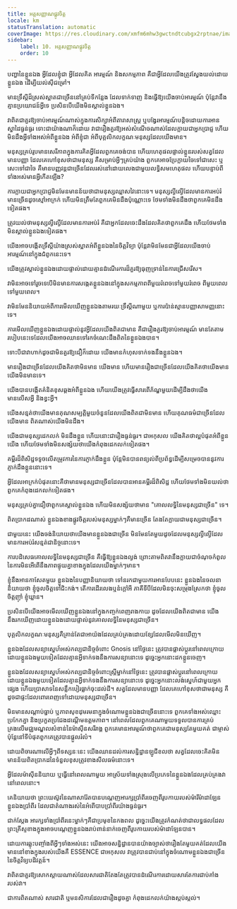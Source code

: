 ```yaml
---
title: អត្ត​សញ្ញាណ​ផ្លូវចិត្ត
locale: km
statusTranslation: automatic
coverImage: https://res.cloudinary.com/xmfm6mhw3gwctndtcubgx2rptnae/image/upload/v1741354419/small_cover_la_gran_rebelion_28716e29d2.webp
sidebar:
    label: 10. អត្ត​សញ្ញាណ​ផ្លូវចិត្ត
    order: 10
---
```

បញ្ហានៃខ្លួនឯង អ្វីដែលខ្ញុំជា អ្វីដែលគិត អារម្មណ៍ និងសកម្មភាព គឺជាអ្វីដែលយើងត្រូវស្វែងយល់ដោយខ្លួនឯង ដើម្បីយល់ស៊ីជម្រៅ។

មានទ្រឹស្ដីដ៏ស្រស់ស្អាតជាច្រើននៅគ្រប់ទីកន្លែង ដែលទាក់ទាញ និងធ្វើឱ្យយើងចាប់អារម្មណ៍ ប៉ុន្តែវានឹងគ្មានប្រយោជន៍អ្វីទេ ប្រសិនបើយើងមិនស្គាល់ខ្លួនឯង។

វាពិតជាគួរឱ្យចាប់អារម្មណ៍ណាស់ក្នុងការសិក្សាអំពីតារាសាស្ត្រ ឬបង្វែរអារម្មណ៍បន្តិចដោយការអានស្នាដៃធ្ងន់ធ្ងរ ទោះជាយ៉ាងណាក៏ដោយ វាជារឿងគួរឱ្យអស់សំណើចណាស់ដែលក្លាយជាអ្នកប្រាជ្ញ ហើយមិនដឹងអ្វីទាំងអស់អំពីខ្លួនឯង អំពីខ្ញុំជា អំពីបុគ្គលិកលក្ខណៈមនុស្សដែលយើងមាន។

មនុស្សគ្រប់រូបមានសេរីភាពក្នុងការគិតអ្វីដែលពួកគេចង់បាន ហើយហេតុផលផ្ទាល់ខ្លួនរបស់សត្វដែលមានបញ្ញា ដែលគេហៅខុសថាជាមនុស្ស គឺសម្រាប់អ្វីៗគ្រប់យ៉ាង ពួកគេអាចប្រែក្លាយចៃទៅជាសេះ ឬសេះទៅជាចៃ គឺមានបញ្ញវន្តជាច្រើនដែលរស់នៅដោយលេងជាមួយលទ្ធិសមហេតុផល ហើយបន្ទាប់ពីទាំងអស់មានអ្វីកើតឡើង?

ការក្លាយជាអ្នកប្រាជ្ញមិនមែនមានន័យថាជាមនុស្សឈ្លាសវៃនោះទេ។ មនុស្សល្ងីល្ងើដែលមានការអប់រំមានច្រើនដូចស្មៅអាក្រក់ ហើយមិនត្រឹមតែពួកគេមិនដឹងប៉ុណ្ណោះទេ ថែមទាំងមិនដឹងថាពួកគេមិនដឹងទៀតផង។

ត្រូវយល់ថាមនុស្សល្ងីល្ងើដែលមានការអប់រំ គឺជាអ្នកដែលចេះដឹងដែលគិតថាពួកគេដឹង ហើយថែមទាំងមិនស្គាល់ខ្លួនឯងទៀតផង។

យើងអាចបង្កើតទ្រឹស្ដីយ៉ាងស្រស់ស្អាតអំពីខ្លួនឯងនៃចិត្តវិទ្យា ប៉ុន្តែវាមិនមែនជាអ្វីដែលយើងចាប់អារម្មណ៍នៅក្នុងជំពូកនេះទេ។

យើងត្រូវស្គាល់ខ្លួនឯងដោយផ្ទាល់ដោយគ្មានដំណើរការដ៏គួរឱ្យធុញទ្រាន់នៃការជ្រើសរើស។

វាមិនអាចទៅរួចទេបើមិនមានការសង្កេតខ្លួនឯងនៅក្នុងសកម្មភាពពីមួយរំពេចទៅមួយរំពេច ពីមួយពេលទៅមួយពេល។

វាមិនមែននិយាយអំពីការមើលឃើញខ្លួនឯងតាមរយៈទ្រឹស្ដីណាមួយ ឬការប៉ាន់ស្មានបញ្ញាសាមញ្ញនោះទេ។

ការមើលឃើញខ្លួនឯងដោយផ្ទាល់នូវអ្វីដែលយើងពិតជាមាន គឺជារឿងគួរឱ្យចាប់អារម្មណ៍ មានតែតាមរបៀបនេះទេដែលយើងអាចឈានទៅរកចំណេះដឹងពិតនៃខ្លួនឯងបាន។

ទោះបីជាវាហាក់ដូចជាមិនគួរឱ្យជឿក៏ដោយ យើងមានកំហុសទាក់ទងនឹងខ្លួនឯង។

មានរឿងជាច្រើនដែលយើងគិតថាមិនមាន យើងមាន ហើយមានរឿងជាច្រើនដែលយើងគិតថាយើងមាន យើងមិនមានទេ។

យើងបានបង្កើតគំនិតខុសឆ្គងអំពីខ្លួនឯង ហើយយើងត្រូវធ្វើសារពើភ័ណ្ឌមួយដើម្បីដឹងថាយើងមានលើសអ្វី និងខ្វះអ្វី។

យើងសន្មត់ថាយើងមានគុណសម្បត្ដិមួយចំនួនដែលយើងពិតជាមិនមាន ហើយគុណធម៌ជាច្រើនដែលយើងមាន ពិតណាស់យើងមិនដឹង។

យើងជាមនុស្សដេកលក់ មិនដឹងខ្លួន ហើយនោះជារឿងធ្ងន់ធ្ងរ។ ជាអកុសល យើងគិតថាល្អបំផុតអំពីខ្លួនយើង ហើយថែមទាំងមិនសង្ស័យថាយើងកំពុងដេកលក់ទៀតផង។

គម្ពីរដ៏ពិសិដ្ឋទទូចលើតម្រូវការនៃការភ្ញាក់ដឹងខ្លួន ប៉ុន្តែមិនបានពន្យល់ពីប្រព័ន្ធដើម្បីសម្រេចបាននូវការភ្ញាក់ដឹងខ្លួននោះទេ។

អ្វីដែលអាក្រក់បំផុតនោះគឺថាមានមនុស្សជាច្រើនដែលបានអានគម្ពីរដ៏ពិសិដ្ឋ ហើយថែមទាំងមិនយល់ថាពួកគេកំពុងដេកលក់ទៀតផង។

មនុស្សគ្រប់គ្នាជឿថាពួកគេស្គាល់ខ្លួនឯង ហើយមិនសង្ស័យថាមាន "គោលលទ្ធិនៃមនុស្សជាច្រើន" ទេ។

ពិតប្រាកដណាស់ ខ្លួនឯងខាងផ្លូវចិត្តរបស់មនុស្សម្នាក់ៗគឺមានច្រើន តែងតែក្លាយជាមនុស្សជាច្រើន។

ជាមួយនេះ យើងចង់និយាយថាយើងមានខ្លួនឯងជាច្រើន មិនមែនតែមួយដូចដែលមនុស្សល្ងីល្ងើដែលមានការអប់រំសន្មត់ជានិច្ចនោះទេ។

ការបដិសេធគោលលទ្ធិនៃមនុស្សជាច្រើន គឺធ្វើឱ្យខ្លួនឯងល្ងង់ ព្រោះតាមពិតវានឹងក្លាយជាចំណុចកំពូលនៃការមិនអើពើនឹងភាពផ្ទុយគ្នាខាងក្នុងដែលយើងម្នាក់ៗមាន។

ខ្ញុំនឹងអានកាសែតមួយ ខ្លួនឯងនៃបញ្ញានិយាយថា ទៅនរកជាមួយការអានបែបនេះ ខ្លួនឯងនៃចលនានិយាយថា ខ្ញុំចូលចិត្តទៅជិះកង់។ តើការដើរលេងឬនំក្ដៅអី ភាគីទីបីដែលមិនចុះសម្រុងស្រែកថា ខ្ញុំចូលចិត្តញ៉ាំ ខ្ញុំឃ្លាន។

ប្រសិនបើយើងអាចមើលឃើញខ្លួនឯងនៅក្នុងកញ្ចក់ពេញរាងកាយ ដូចដែលយើងពិតជាមាន យើងនឹងរកឃើញដោយខ្លួនឯងដោយផ្ទាល់នូវគោលលទ្ធិនៃមនុស្សជាច្រើន។

បុគ្គលិកលក្ខណៈមនុស្សគឺគ្រាន់តែជាអាយ៉ងដែលគ្រប់គ្រងដោយខ្សែដែលមើលមិនឃើញ។

ខ្លួនឯងដែលសន្យាស្នេហ៍អស់កល្បជានិច្ចចំពោះ Gnosis នៅថ្ងៃនេះ ត្រូវបានផ្លាស់ប្ដូរនៅពេលក្រោយដោយខ្លួនឯងមួយទៀតដែលគ្មានអ្វីទាក់ទងនឹងការសន្យានោះទេ ដូច្នេះអ្នកនោះដកខ្លួនចេញ។

ខ្លួនឯងដែលសន្យាស្នេហ៍អស់កល្បជានិច្ចចំពោះស្ត្រីម្នាក់នៅថ្ងៃនេះ ត្រូវបានផ្លាស់ប្ដូរនៅពេលក្រោយដោយខ្លួនឯងមួយទៀតដែលគ្មានអ្វីទាក់ទងនឹងការសន្យានោះទេ ដូច្នេះអ្នកនោះលង់ស្នេហ៍ជាមួយអ្នកផ្សេង ហើយប្រាសាទនៃសន្លឹកបៀរធ្លាក់ចុះដល់ដី។ សត្វដែលមានបញ្ញា ដែលគេហៅខុសថាជាមនុស្ស គឺដូចជាផ្ទះដែលពោរពេញទៅដោយមនុស្សជាច្រើន។

មិនមានសណ្ដាប់ធ្នាប់ ឬភាពសុខដុមរមនាក្នុងចំណោមខ្លួនឯងជាច្រើននោះទេ ពួកគេទាំងអស់ឈ្លោះប្រកែកគ្នា និងប្រកួតប្រជែងដណ្ដើមឧត្តមភាព។ នៅពេលដែលពួកគេណាមួយទទួលបានការគ្រប់គ្រងលើមជ្ឈមណ្ឌលសំខាន់នៃម៉ាស៊ីនសរីរាង្គ ពួកគេមានអារម្មណ៍ថាពួកគេជាមនុស្សតែមួយគត់ ជាម្ចាស់ ប៉ុន្តែនៅទីបំផុតពួកគេត្រូវបានផ្ដួលរំលំ។

ដោយពិចារណាលើអ្វីៗពីទស្សនៈនេះ យើងឈានដល់ការសន្និដ្ឋានឡូជីខលថា សត្វដែលចេះគិតមិនមានន័យពិតប្រាកដនៃទំនួលខុសត្រូវខាងសីលធម៌នោះទេ។

អ្វីដែលម៉ាស៊ីននិយាយ ឬធ្វើនៅពេលណាមួយ អាស្រ័យទាំងស្រុងលើប្រភេទនៃខ្លួនឯងដែលគ្រប់គ្រងវានៅពេលនោះ។

គេនិយាយថា ព្រះយេស៊ូវនៃណាសារ៉ែតបានបណ្ដេញអារក្សប្រាំពីរចេញពីរូបកាយរបស់ម៉ារីម៉ាដាឡែន ខ្លួនឯងប្រាំពីរ ដែលជាតំណាងរស់នៃអំពើបាបប្រាំពីរយ៉ាងធ្ងន់ធ្ងរ។

ជាក់ស្តែង អារក្សទាំងប្រាំពីរនេះម្នាក់ៗគឺជាប្រមុខនៃកងពល ដូច្នេះយើងត្រូវកំណត់ថាជាលទ្ធផលដែលព្រះគ្រីស្ទខាងក្នុងអាចបណ្ដេញខ្លួនឯងរាប់ពាន់នាក់ចេញពីរូបកាយរបស់ម៉ាដាឡែនបាន។

ដោយការឆ្លុះបញ្ចាំងពីអ្វីៗទាំងអស់នេះ យើងអាចសន្និដ្ឋានបានយ៉ាងច្បាស់ថារឿងតែមួយគត់ដែលយើងមាននៅខាងក្នុងរបស់យើងគឺ ESSENCE ជាអកុសល វាត្រូវបានជាប់នៅក្នុងចំណោមខ្លួនឯងជាច្រើននៃចិត្តវិទ្យបដិវត្តន៍។

វាពិតជាគួរឱ្យសោកស្តាយណាស់ដែលសារជាតិតែងតែត្រូវបានដំណើរការដោយសារតែការជាប់គាំងរបស់វា។

ជាការពិតណាស់ សារជាតិ ឬមនសិការដែលជារឿងដូចគ្នា កំពុងដេកលក់យ៉ាងស្កប់ស្កល់។

